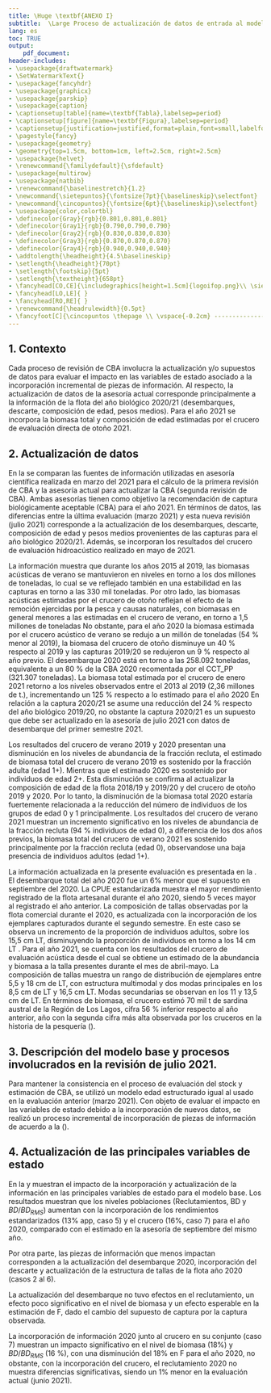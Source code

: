 ```yaml
---
title: \Huge \textbf{ANEXO I}
subtitle:  \Large Proceso de actualización de datos de entrada al modelo de evaluación de stock de anchoveta de la Región de Valparaíso a la Región de Los Lagos
lang: es
toc: TRUE
output: 
    pdf_document:
header-includes:
- \usepackage{draftwatermark}
- \SetWatermarkText{}
- \usepackage{fancyhdr}
- \usepackage{graphicx}
- \usepackage{parskip}
- \usepackage{caption}
- \captionsetup[table]{name=\textbf{Tabla},labelsep=period}
- \captionsetup[figure]{name=\textbf{Figura},labelsep=period}
- \captionsetup{justification=justified,format=plain,font=small,labelfont=bf,margin=40pt}
- \pagestyle{fancy}
- \usepackage{geometry}
- \geometry{top=1.5cm, bottom=1cm, left=2.5cm, right=2.5cm}
- \usepackage{helvet}
- \renewcommand{\familydefault}{\sfdefault}
- \usepackage{multirow}
- \usepackage{natbib}
- \renewcommand{\baselinestretch}{1.2}
- \newcommand{\sietepuntos}{\fontsize{7pt}{\baselineskip}\selectfont}
- \newcommand{\cincopuntos}{\fontsize{6pt}{\baselineskip}\selectfont}
- \usepackage{color,colortbl}
- \definecolor{Gray}{rgb}{0.801,0.801,0.801}
- \definecolor{Gray1}{rgb}{0.790,0.790,0.790}
- \definecolor{Gray2}{rgb}{0.830,0.830,0.830}
- \definecolor{Gray3}{rgb}{0.870,0.870,0.870}
- \definecolor{Gray4}{rgb}{0.940,0.940,0.940}
- \addtolength{\headheight}{4.5\baselineskip}
- \setlength{\headheight}{70pt}
- \setlength{\footskip}{5pt}
- \setlength{\textheight}{658pt}
- \fancyhead[CO,CE]{\includegraphics[height=1.5cm]{logoifop.png}\\ \sietepuntos INSTITUTO DE FOMENTO PESQUERO / DIVISION INVESTIGACION PESQUERA}
- \fancyhead[LO,LE]{ }
- \fancyhead[RO,RE]{ }
- \renewcommand{\headrulewidth}{0.5pt}
- \fancyfoot[C]{\cincopuntos \thepage \\ \vspace{-0.2cm} ------------------------------------------------------------------------------------------------------------------------------------------------------------------------------------------------------------------------------------------ \\ \vspace{-0.2cm} \cincopuntos CONVENIO DE DESEMPEÑO 2020 IFOP/SUBSECRETARÍA DE ECONOMíA Y EMT \\ \vspace{-0.1cm} TERCER INFORME. ANCHOVETA DE LA  REGIÓN DE VALPARAÍSO A LA REGIÓN DE LOS LAGOS, 2021. \textbf{ANEXO I}.}
---
```



\pagebreak

## 1. Contexto

\quad

Cada proceso de revisión de CBA involucra la actualización y/o supuestos de datos para evaluar el impacto en las variables de estado asociado a la incorporación incremental de piezas de información. Al respecto, la actualización de datos de la asesoría actual corresponde principalmente a la información de la flota del año biológico 2020/21 (desembarques, descarte, composición de edad, pesos medios). Para el año 2021 se incorpora la biomasa total y composición de edad estimadas por el crucero de evaluación directa de otoño 2021.

## 2. Actualización de datos

\quad

En la \textbf{Tabla \ref{Tab1}} se comparan las fuentes de información utilizadas en asesoría científica realizada en marzo del 2021 para el cálculo de la primera revisión de CBA y la asesoría actual para actualizar la CBA (segunda revisión de CBA). Ambas asesorías tienen como objetivo la recomendación de captura biológicamente aceptable (CBA) para el año 2021. En términos de datos, las diferencias entre la última evaluación (marzo 2021) y esta nueva revisión (julio 2021) corresponde a la actualización de los desembarques, descarte, composición de edad y pesos medios provenientes de las capturas para el año biológico 2020/21. Además, se incorporan los resultados del crucero de evaluación hidroacústico realizado en mayo de 2021.

\vspace{0.4cm}

```{=tex}
\begin{table}[h!]
\caption{Información relevante para el cálculo de CBA 2021 en cada una de las etapas de estimación.}
 \label{Tab1}
 \small
    \centering
    \resizebox{16cm}{!} {
    \begin{tabular}{|l|c|c|c|}
    \hline \rowcolor{Gray3}
  Datos de entrada  & CBA INICIAL                & 1ERA REVISIÓN                   & 2DA REVISIÓN  \\  \rowcolor{Gray3}
  al modelo         & Septiembre 2020            & Marzo 2021                      & Julio 2021 \\ \hline
  Desembarques      &                            & Julio 1991- junio 2020 +        & Julio 1991 - \\
                    & Julio 1991 - junio 2020  & Supuesto de captura 2020/2021   & preliminar a junio 2021 \\
                    &                          &                                 &  \\ \hline
  Biomasa acústica  & 2000 – 2020                & 2000 – 2021                     &    2000 – 2021 \\
  Crucero de verano &                          &                                 & \\ \hline
  Biomasa acústica  & 2003 – 2020              & 2003 – 2020                     & 2003 – 2021 \\
  Crucero de otoño  &                          &                                 & \\ \hline
  Composición de    & Julio 1991 - junio 2020  & Julio 1991 - junio 2020         & Julio 1991 - mayo 2021  \\
  edad Flota        &                          &                                 & \\ \hline
  Composición de    & 2001 – 2020              & 2001 – 2021                       & 2001 – 2021 \\
  edad Cruceros de verano&                     &                                 & \\ \hline
  Composición de    & 2007 – 2020              & 2007 – 2020                     & 2007 – 2021 \\
  edad Cruceros de otoño&                      &                                 & \\ \hline
                    &                          & Julio 1990 - junio 2020         & \\
  Pesos medios      & Julio 1991 - junio 2020  & Promedio de los últimos 5 años  & Julio 1990 - mayo 2021 \\
  a la edad         &                          & de la serie histórica para      & \\ 
                    &                          & julio 2020-junio 2021           & \\ \hline
  Madurez sexual    & Constante                & Constante                       & Constante \\
  a la edad         &                          &                                 & \\ \hline
  Mortalidad natural& Constante                & Constante                       & Constante \\ \hline
  Proyección del    & 2 años biológicos        & 1 año biológico                 & 1 año biológico \\
  reclutamiento     & (años 2020/21 y 2021/22) & (año 2021/22)                   & (año 2021/22) \\ \hline
    \end{tabular}}
        \end{table}
```
\vspace{0.2cm} \normalsize



La información muestra que durante los años 2015 al 2019, las biomasas acústicas de verano se mantuvieron en niveles en torno a los dos millones de toneladas, lo cual se ve reflejado también en una estabilidad en las capturas en torno a las 330 mil toneladas. Por otro lado, las biomasas acústicas estimadas por el crucero de otoño reflejan el efecto de la remoción ejercidas por la pesca y causas naturales, con biomasas en general menores a las estimadas en el crucero de verano, en torno a 1,5 millones de toneladas No obstante, para el año 2020 la biomasa estimada por el crucero acústico de verano se redujo a un millón de toneladas (54 % menor al 2019), la biomasa del crucero de otoño disminuye un 40 % respecto al 2019 y las capturas 2019/20 se redujeron un 9 % respecto al año previo. El desembarque 2020 está en torno a las 258.092 toneladas, equivalente a un 80 % de la CBA 2020 recomentada por el CCT_PP (321.307 toneladas). La biomasa total estimada por el crucero de enero 2021 retorno a los niveles observados entre el 2013 al 2019 (2,36 millones de t.), incrementando un 125 % respecto a lo estimado para el año 2020 En relación a la captura 2020/21 se asume una reducción del 24 % respecto del año biológico 2019/20, no obstante la captura 2020/21 es un supuesto que debe ser actualizado en la asesoría de julio 2021 con datos de desembarque del primer semestre 2021.

Los resultados del crucero de verano 2019 y 2020 presentan una disminución en los niveles de abundancia de la fracción recluta, el estimado de biomasa total del crucero de verano 2019 es sostenido por la fracción adulta (edad 1+). Mientras que el estimado 2020 es sostenido por individuos de edad 2+.
Esta disminución se confirma al actualizar la composición de edad de la flota 2018/19 y 2019/20 y del crucero de otoño 2019 y 2020. Por lo tanto, la disminución de la biomasa total 2020 estaría fuertemente relacionada a la reducción del número de individuos de los grupos de edad 0 y 1 principalmente.
Los resultados del crucero de verano 2021 muestran un incremento significativo en los niveles de abundancia de la fracción recluta (94 % individuos de edad 0), a diferencia de los dos años previos, la biomasa total del crucero de verano 2021 es sostenido principalmente por la fracción recluta (edad 0), observandose una baja presencia de individuos adultos (edad 1+).



La información actualizada en la presente evaluación es presentada en la \textbf{Figura \ref{Fig1}}. El desembarque total del año 2020 fue un 6% menor que el supuesto en septiembre del 2020. La CPUE estandarizada muestra el mayor rendimiento registrado de la flota artesanal durante el año 2020, siendo 5 veces mayor al registrado el año anterior. La composición de tallas observadas por la flota comercial durante el 2020, es actualizada con la incorporación de los ejemplares capturados durante el segundo semestre. En este caso se observa un incremento de la proporción de individuos adultos, sobre los 15,5 cm LT, disminuyendo la proporción de individuos en torno a los 14 cm LT \textbf{Figura \ref{Fig2}}. Para el año 2021, se cuenta con los resultados del crucero de evaluación acústica desde el cual se obtiene un estimado de la abundancia y biomasa a la talla presentes durante el mes de abril-mayo. La composición de tallas muestra un rango de distribución de ejemplares entre 5,5 y 18 cm de LT, con estructura multimodal y dos modas principales en los 8,5 cm de LT y 16,5 cm LT. Modas secundarias se observan en los 11 y 13,5 cm de LT. En términos de biomasa, el crucero estimó 70 mil t de sardina austral de la Región de Los Lagos, cifra 56 % inferior respecto al año anterior, año con la segunda cifra más alta observada por los cruceros en la historia de la pesquería (\textbf{Figura \ref{Fig3}}).


```{=tex}
\begin{figure}
\centering
\includegraphics[width=0.6\textwidth]{Figuras/Fig1_anexoI-1.pdf}
\caption{ Comparación entre los datos utilizados en la asesoría de marzo y julio 2021 para el stock de anchoveta de las Regiones de Valparaíso a Los Lagos. Se actualiza información para el año 2021.}
\label{Fig1}
\end{figure}
```
```{=tex}
\begin{figure}
\centering
\includegraphics[width=0.8\textwidth]{Figuras/Fig2c_anexoI-1.pdf}
\caption{ Comparación entre la proporción de edad de la flota y cruceros acústicos de verano y otoño de anchoveta de las Regiones de Valparaíso a Los Lagos. Se compara la información utilizada en la asesoría de marzo y julio 2021.}
\label{Fig2}
\end{figure}
```
\pagebreak

```{=tex}
\begin{figure}
\centering
\includegraphics[width=0.6\textwidth]{Figuras/Fig3_anexoI-1.pdf}
\caption{ Comparación entre los pesos medios a la edad de anchoveta de las Regiones de Valparaíso a Los Lagos. Se compara la información utilizada en la asesoría de marzo y julio 2021.}
\label{Fig3}
\end{figure}
```
\pagebreak


## 3. Descripción del modelo base y procesos involucrados en la revisión de julio 2021.


Para mantener la consistencia en el proceso de evaluación del stock y estimación de CBA, se utilizó un modelo edad estructurado igual al usado en la evaluación anterior (marzo 2021). Con objeto de evaluar el impacto en las variables de estado debido a la incorporación de nuevos datos, se realizó un proceso incremental de incorporación de piezas de información de acuerdo a la (\textbf{Tabla \ref{Tab2}}).

\vspace{0.4cm}

```{=tex}
\begin{table}[h!]
\caption{Escenarios de que permiten evaluar el impacto de la incorporación de datos actualizados en el proceso de actualización}
 \label{Tab2}
 \small
    \centering
    \resizebox{16cm}{!} {
    \begin{tabular}{|c|l|}
    \hline \rowcolor{Gray3}
 Casos         & Descripción                                                            \\ \hline
 \textbf{$1_{MAE0321}$} & Caso base asesoría marzo 2021                                      \\
 2             & Actualiza serie de descarte 2017/18, 2018/19 Y 2019/20                 \\ \rowcolor{Gray4}
 3             & Actualiza desembarque 2020/21 + supuesto de descarte 2020/21           \\
 4             & Actualiza composición de edad de la flota del año biológico 2020/21    \\ \rowcolor{Gray4}
 5             & Actualiza pesos medios e iniciales a la edad del año biológico 2020/21 \\
 6             & Actualiza biomasa crucero acústico de otoño, año 2021                  \\ \rowcolor{Gray4}
 \textbf{$7_{MAE0721}$} & Actualiza composición de edad crucero acústico de otoño, año 2021  \\ \hline
    \end{tabular}}
        \end{table}
```
\vspace{0.2cm} \normalsize



\normalsize

## 4. Actualización de las principales variables de estado


En la \textbf{Tabla \ref{Tab3}} y \textbf{Figura \ref{Fig4}} muestran el impacto de la incorporación y actualización de la información en las principales variables de estado para el modelo base. Los resultados muestran que los niveles poblaciones (Reclutamientos, BD y $BD/BD_{RMS}$) aumentan con la incorporación de los rendimientos estandarizados (13% app, caso 5) y el crucero (16%, caso 7) para el año 2020, comparado con el estimado en la asesoría de septiembre del mismo año. 

Por otra parte, las piezas de información que menos impactan corresponden a la actualización del desembarque 2020, incorporación del descarte y actualización de la estructura de tallas de la flota año 2020 (casos 2 al 6). 

La actualización del desembarque no tuvo efectos en el reclutamiento, un efecto poco significativo en el nivel de biomasa y un efecto esperable en la estimación de F, dado el cambio del supuesto de captura por la captura observada.

La incorporación de información 2020 junto al crucero en su conjunto (caso 7) muestran un impacto significativo en el nivel de biomasa (18%) y $BD/BD_{RMS}$ (16 %), con una disminución del 18% en F para el año 2020, no obstante, con la incorporación del crucero, el reclutamiento 2020 no muestra diferencias significativas, siendo un 1% menor en la evaluación actual (junio 2021).

```{=tex}
\pagebreak
```

```{=tex}
\begin{table}[h!]
\caption{Estimaciones de las principales variables de estado para el caso base (evaluación marzo 2021) comparado con los resultados según la incorporación de cada pieza de información y en su conjunto (caso 7). Se presenta el valor de estimación central y la diferencia en términos porcentuales. R= Reclutamiento, BD= Biomasa desovante, $BD/BD_{RMS}$= Reducción de la población y F= Mortalidad por pesca.}
 \label{Tab3}
 \small
    \centering
    \resizebox{16cm}{!} {
    \begin{tabular}{|c|c|c|c|c|c|c|c|c|}
    \hline \rowcolor{Gray3}
 Casos & R     & BD     & $BD/BD_{RMS}$ & F     & R.diff & BD.diff  & $BD/BD_{RMS}$.diff & F.diff \\ \hline
 1     & 25,4  & 686,8  & 1,41          & 0,34  &        &          &                    &        \\  \rowcolor{Gray4}
 2     & 25,4  & 686,8  & 1,41          & 0,34  & 0      & 0        & 0                  & 0  \\
 3     & 25,4  & 687,1  & 1,41          & 0,36  & 0      & 0        & 0                  & 0,05   \\ \rowcolor{Gray4}
 4     & 23,4  & 691,1  & 1,42          & 0,36  & -0,08  & 0,01     & 0,01               & 0,05   \\
 5     & 23,4  & 644,7  & 1,33          & 0,38  & -0,08  & -0,06    & -0,06              & 0,11   \\ \rowcolor{Gray4}
 6     & 23,0  & 637,5  & 1,32          & 0,39  & -0,09  & -0,07    & -0,07              & 0,12   \\
 7     & 25,9  & 627,3  & 1,30          & 0,39  & 0,02   & -0,09    & -0,08              & 0,14   \\ \hline
    \end{tabular}}
        \end{table}
```
\vspace{0.2cm} \normalsize


```{=tex}
\begin{figure}
\centering
\includegraphics[width=0.98\textwidth]{Figuras/Fig4_anexoI-1.pdf}
\caption{ diferencias relativas }
\label{Fig4}
\end{figure}
```


